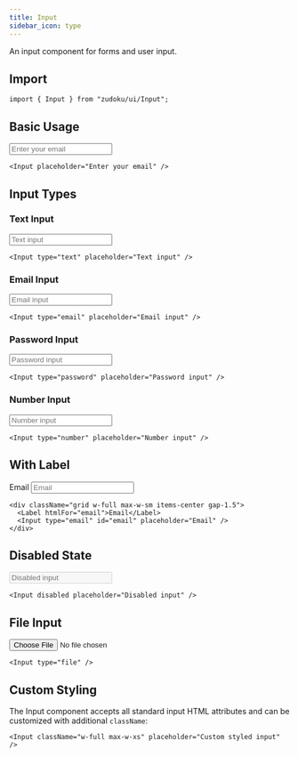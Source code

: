 ```yaml
---
title: Input
sidebar_icon: type
---
```



An input component for forms and user input.

## Import

```tsx
import { Input } from "zudoku/ui/Input";
```

## Basic Usage

<Input placeholder="Enter your email" />

```tsx
<Input placeholder="Enter your email" />
```

## Input Types

### Text Input

<Input type="text" placeholder="Text input" />

```tsx
<Input type="text" placeholder="Text input" />
```

### Email Input

<Input type="email" placeholder="Email input" />

```tsx
<Input type="email" placeholder="Email input" />
```

### Password Input

<Input type="password" placeholder="Password input" />

```tsx
<Input type="password" placeholder="Password input" />
```

### Number Input

<Input type="number" placeholder="Number input" />

```tsx
<Input type="number" placeholder="Number input" />
```

## With Label

<div className="grid w-full max-w-sm items-center gap-1.5">
  <Label htmlFor="email">Email</Label>
  <Input type="email" id="email" placeholder="Email" />
</div>

```tsx
<div className="grid w-full max-w-sm items-center gap-1.5">
  <Label htmlFor="email">Email</Label>
  <Input type="email" id="email" placeholder="Email" />
</div>
```

## Disabled State

<Input disabled placeholder="Disabled input" />

```tsx
<Input disabled placeholder="Disabled input" />
```

## File Input

<Input type="file" />

```tsx
<Input type="file" />
```

## Custom Styling

The Input component accepts all standard input HTML attributes and can be customized with additional
`className`:

```tsx
<Input className="w-full max-w-xs" placeholder="Custom styled input" />
```
